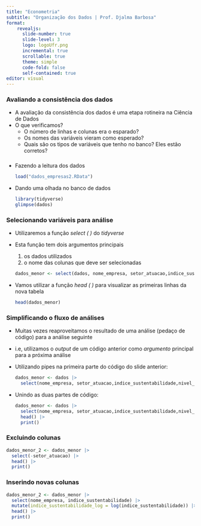 ```yaml
---
title: "Econometria"
subtitle: "Organização dos Dados | Prof. Djalma Barbosa"
format: 
    revealjs:
      slide-number: true
      slide-level: 3
      logo: logoUfr.png
      incremental: true
      scrollable: true
      theme: simple
      code-fold: false
      self-contained: true
editor: visual
---
```


### Avaliando a consistência dos dados

-   A avaliação da consistência dos dados é uma etapa rotineira na Ciência de Dados
-   O que verificamos?
    -   O número de linhas e colunas era o esparado?
    -   Os nomes das variáveis vieram como esperado?
    -   Quais são os tipos de variáveis que tenho no banco? Eles estão corretos?

### 

-   Fazendo a leitura dos dados

    ```r
    load("dados_empresas2.RData")
    ```

-   Dando uma olhada no banco de dados

    ```r
    library(tidyverse)
    glimpse(dados)
    ```

### Selecionando variáveis para análise

-   Utilizaremos a função *select ( )* do *tidyverse*

-   Esta função tem dois argumentos principais

    1.  os dados utilizados
    2.  o nome das colunas que deve ser selecionadas

    ```r
    dados_menor <- select(dados, nome_empresa, setor_atuacao,indice_sustentabilidade)
    ```

-   Vamos utilizar a função *head ( )* para visualizar as primeiras linhas da nova tabela

    ```r
    head(dados_menor)
    ```

### Simplificando o fluxo de análises

-   Muitas vezes reaproveitamos o resultado de uma análise (pedaço de código) para a análise seguinte

-   i.e, utilizamos o *output* de um código anterior como *argumento* principal para a próxima análise

-   Utilizando pipes na primeira parte do código do slide anterior:

    ```r
    dados_menor <- dados |>
      select(nome_empresa, setor_atuacao,indice_sustentabilidade,nivel_satisfacao_cliente,presenca_internacional_fct)
    ```

-   Unindo as duas partes de código:

    ```r
    dados_menor <- dados |>
      select(nome_empresa, setor_atuacao,indice_sustentabilidade,nivel_satisfacao_cliente,presenca_internacional_fct) |>
      head() |>
      print()
    ```

### Excluindo colunas

```r
dados_menor_2 <- dados_menor |> 
  select(-setor_atuacao) |>
  head() |>
  print()
```

### Inserindo novas colunas

```r
dados_menor_2 <- dados_menor |>
  select(nome_empresa, indice_sustentabilidade) |>
  mutate(indice_sustentabilidade_log = log(indice_sustentabilidade)) |>
  head() |>
  print()
  
```
